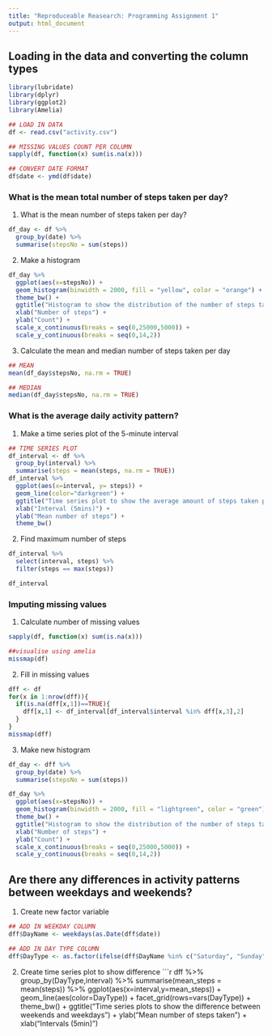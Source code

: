 ---
title: "Reproduceable Reasearch: Programming Assignment 1"
output: html_document
---
## Loading in the data and converting the column types
```{r setup,include=FALSE}
library(lubridate)
library(dplyr)
library(ggplot2)
library(Amelia)
```
```{r,echo=TRUE, results='hide'}
## LOAD IN DATA
df <- read.csv("activity.csv")

## MISSING VALUES COUNT PER COLUMN
sapply(df, function(x) sum(is.na(x)))

## CONVERT DATE FORMAT
df$date <- ymd(df$date)
```
### What is the mean total number of steps taken per day?
1. What is the mean number of steps taken per day?
```{r}
df_day <- df %>% 
  group_by(date) %>% 
  summarise(stepsNo = sum(steps))
```
2. Make a histogram
```{r}
df_day %>% 
  ggplot(aes(x=stepsNo)) +
  geom_histogram(binwidth = 2000, fill = "yellow", color = "orange") +
  theme_bw() +
  ggtitle("Histogram to show the distribution of the number of steps taken per day") +
  xlab("Number of steps") +
  ylab("Count") +
  scale_x_continuous(breaks = seq(0,25000,5000)) +
  scale_y_continuous(breaks = seq(0,14,2))
```
3. Calculate the mean and median number of steps taken per day
```{r}
## MEAN
mean(df_day$stepsNo, na.rm = TRUE)

## MEDIAN
median(df_day$stepsNo, na.rm = TRUE)
```
### What is the average daily activity pattern?
1. Make a time series plot of the 5-minute interval
```{r}
## TIME SERIES PLOT
df_interval <- df %>% 
  group_by(interval) %>% 
  summarise(steps = mean(steps, na.rm = TRUE)) 
df_interval %>% 
  ggplot(aes(x=interval, y= steps)) +
  geom_line(color="darkgreen") +
  ggtitle("Time series plot to show the average amount of steps taken per time interval") +
  xlab("Interval (5mins)") +
  ylab("Mean number of steps") +
  theme_bw()
```
2. Find maximum number of steps
```{r}
df_interval %>% 
  select(interval, steps) %>% 
  filter(steps == max(steps))

df_interval
```
### Imputing missing values
1. Calculate number of missing values
```{r}
sapply(df, function(x) sum(is.na(x)))

##visualise using amelia
missmap(df)
```
2. Fill in missing values
```{r}
dff <- df
for(x in 1:nrow(dff)){
  if(is.na(dff[x,1])==TRUE){
    dff[x,1] <- df_interval[df_interval$interval %in% dff[x,3],2]
  }
}
missmap(dff)
```
3. Make new histogram
```{r}
df_day <- dff %>% 
  group_by(date) %>% 
  summarise(stepsNo = sum(steps))

df_day %>% 
  ggplot(aes(x=stepsNo)) +
  geom_histogram(binwidth = 2000, fill = "lightgreen", color = "green") +
  theme_bw() +
  ggtitle("Histogram to show the distribution of the number of steps taken per day") +
  xlab("Number of steps") +
  ylab("Count") +
  scale_x_continuous(breaks = seq(0,25000,5000)) +
  scale_y_continuous(breaks = seq(0,14,2))
```
## Are there any differences in activity patterns between weekdays and weekends?
1. Create new factor variable
```{r}
## ADD IN WEEKDAY COLUMN
dff$DayName <- weekdays(as.Date(dff$date))

## ADD IN DAY TYPE COLUMN
dff$DayType <- as.factor(ifelse(dff$DayName %in% c("Saturday", "Sunday"), "Weekend", "Weekday"))
```
2. Create time series plot to show difference
```{r}
dff %>% 
  group_by(DayType,interval) %>% 
  summarise(mean_steps = mean(steps)) %>% 
  ggplot(aes(x=interval,y=mean_steps)) +
  geom_line(aes(color=DayType)) +
  facet_grid(rows=vars(DayType)) +
  theme_bw() +
  ggtitle("Time series plots to show the difference between weekends and weekdays") +
  ylab("Mean number of steps taken") +
  xlab("Intervals (5min)")